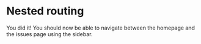 # Nested routing

You did it! You should now be able to navigate between the homepage and the issues page using the sidebar.
